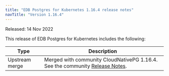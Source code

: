 ```yaml
---
title: "EDB Postgres for Kubernetes 1.16.4 release notes"
navTitle: "Version 1.16.4"
---
```


Released: 14 Nov 2022

This release of EDB Postgres for Kubernetes includes the following:

|      Type      |                                                                                                                                                   Description                                                                                                                                                   |
| -------------- | --------------------------------------------------------------------------------------------------------------------------------------------------------------------------------------------------------------------------------------------------------------------------------------------------------------- |
| Upstream merge | Merged with community CloudNativePG 1.16.4. See the community [Release Notes](https://cloudnative-pg.io/documentation/1.17/release_notes/v1.16/).                                                                                                                                                                |
